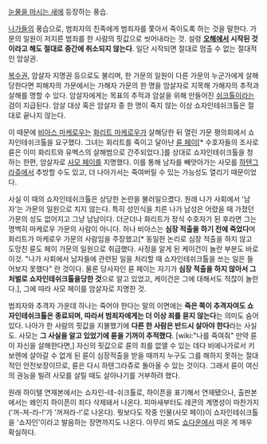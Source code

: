 [[눈물을 마시는 새]]에 등장하는 풍습.

[[나가]]들의 풍습으로, 범죄자의 친족에게 범죄자를 쫓아서 죽이도록 하는 것을 말한다. 가문의 일원이 저지른 범죄를 한 사람의 핏값으로 씻어내라는 것. 설령 '''[[오해]]에서 시작된 것이라고 해도 절대로 중간에 취소되지 않는다'''. 일단 시작되면 절대로 멈출 수 없는 절대적인 암살권.

[[복수]]권, 암살자 지명권 등으로도 불리며, 한 가문의 일원이 다른 가문의 누군가에게 살해당한다면 피해자의 가문에서는 가해자 가문의 한 명을 암살자로 지목해 가해자의 추적과 살해를 명할 수 있다. 암살자에게는 목표의 추적과 암살을 위해 만들어진 [[쉬크톨]]이라는 검이 지급된다. 암살 대상 혹은 암살자 중 한 명이 죽지 않는 이상 쇼자인테쉬크톨은 절대로 끝나지 않는다.

이 때문에 [[비아스 마케로우]]는 [[화리트 마케로우]]가 살해당한 뒤 열린 가문 평의회에서 쇼자인테쉬크톨을 요구했다. 그녀는 화리트를 죽이고 달아난 [[륜 페이]][* 수호자들의 조사로 륜은 이미 화리트와 유벡스의 살해범으로 간주되었다.]를 상대로 쇼자인테쉬크톨을 청하는 한편, 암살자로 [[사모 페이]]를 지명했다. 이를 통해 남자를 빼앗아가는 사모를 [[하텐그라쥬]]에서 추방할 수도 있고, 더 나아가서는 죽여버릴 수 있는 가능성도 열리기 때문이었다.

사실 이 때의 쇼자인테쉬크톨은 상당한 논란을 불러일으켰다. 원래 나가 사회에서 '남자'는 가문의 일원으로 치지 않는다. 특히 성인식을 치른 나가 남성은 어렸을 때 가졌던 가문의 성도 없어지고 그냥 남남이다. 더군더나 화리트가 정식 수호자가 된 후라면 그는 명백히 마케로우 가문의 사람이 아니다. 허나 비아스는 '''심장 적출을 하기 전에 죽었다'''며 화리트가 마케로우 가문의 사람임을 주장했고[* 동일한 논리로 심장 적출을 하지 않고 도망친 륜도 페이 가문의 일원으로 취급했다. 사정을 알게 된 케이건이 놀란 부분도 바로 이것. "나가 사회에서 남자들에 관련된 일을 처리할 때 쇼자인테쉬크톨을 쓰는 일은 들어보지 못했다" 란 것이다. 물론 당사자인 륜 페이는 자기가 '''심장 적출을 하지 않아서 그 처벌로 쇼자인테쉬크톨을당한 것'''으로 알고 있었고, 케이건은 그에 대해서도 적잖이 놀란다.], 그에 따라 사모 페이를 암살자로 지명한 것.

범죄자와 추격자 가운데 하나는 죽어야 한다는 말의 이면에는 '''죽은 쪽이 추격자여도 쇼자인테쉬크톨은 종료되며, 따라서 범죄자에게는 더 이상 죄를 묻지 않는다'''는 의미도 숨어 있다. 나아가 한 사람의 핏값을 지불했기에 '''다른 한 사람은 반드시 살아야 한다'''라는 사실도. 사모는 '''그 사실을 알고 있었기에 륜을 기꺼이 추적했다'''. [wiki:"나를 죽여줘" 만약 륜이 자신을 살해한다면,] 자신의 핏값으로 륜의 죄를 없앨 수 있는 데다 비에나가로서 키보렌에 살아갈 수 없게 된 륜이 심장적출을 받을 때까지 누구도 그를 해하지 못하는 절대적인 안전보장이므로, 륜은 다시 하텐그라쥬로 돌아올 수 있는 것이다. 그래서 륜이 여신의 권능을 빌려 사모를 살릴 때도 살아나기를 거부하려 했다.

원래 하이텔 연재본에서는 쇼자인-테-쉬크톨로, 하이픈을 표기해서 연재됐으나, 출판본에서는 왜인지 하이픈이 죄다 삭제돼서 나온다. 피마새부터도 레콘의 계명성이 마찬가지('꺼-져-라-!'가 '꺼져라-!'로 나온다). 뭣보다도 작중 인물(사모 페이)이 쇼자인테쉬크톨을 '쇼자인'이라고 발음하는 장면까지도 나온다. 아무리 봐도 [[쇼다운]]에서 따온 게 매우 확실하다.
